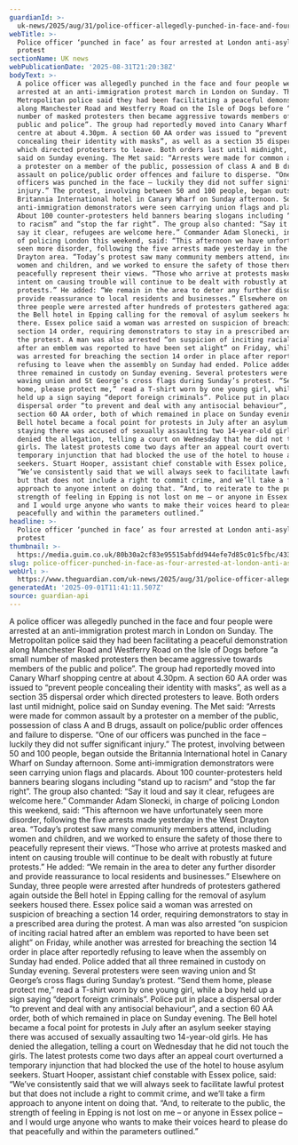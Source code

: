 ```yaml
---
guardianId: >-
  uk-news/2025/aug/31/police-officer-allegedly-punched-in-face-and-four-arrests-made-at-london-anti-asylum-protest
webTitle: >-
  Police officer ‘punched in face’ as four arrested at London anti-asylum
  protest
sectionName: UK news
webPublicationDate: '2025-08-31T21:20:38Z'
bodyText: >-
  A police officer was allegedly punched in the face and four people were
  arrested at an anti-immigration protest march in London on Sunday. The
  Metropolitan police said they had been facilitating a peaceful demonstration
  along Manchester Road and Westferry Road on the Isle of Dogs before “a small
  number of masked protesters then became aggressive towards members of the
  public and police”. The group had reportedly moved into Canary Wharf shopping
  centre at about 4.30pm. A section 60 AA order was issued to “prevent people
  concealing their identity with masks”, as well as a section 35 dispersal order
  which directed protesters to leave. Both orders last until midnight, police
  said on Sunday evening. The Met said: “Arrests were made for common assault by
  a protester on a member of the public, possession of class A and B drugs,
  assault on police/public order offences and failure to disperse. “One of our
  officers was punched in the face – luckily they did not suffer significant
  injury.” The protest, involving between 50 and 100 people, began outside the
  Britannia International hotel in Canary Wharf on Sunday afternoon. Some
  anti-immigration demonstrators were seen carrying union flags and placards.
  About 100 counter-protesters held banners bearing slogans including “stand up
  to racism” and “stop the far right”. The group also chanted: “Say it loud and
  say it clear, refugees are welcome here.” Commander Adam Slonecki, in charge
  of policing London this weekend, said: “This afternoon we have unfortunately
  seen more disorder, following the five arrests made yesterday in the West
  Drayton area. “Today’s protest saw many community members attend, including
  women and children, and we worked to ensure the safety of those there to
  peacefully represent their views. “Those who arrive at protests masked and
  intent on causing trouble will continue to be dealt with robustly at future
  protests.” He added: “We remain in the area to deter any further disorder and
  provide reassurance to local residents and businesses.” Elsewhere on Sunday,
  three people were arrested after hundreds of protesters gathered again outside
  the Bell hotel in Epping calling for the removal of asylum seekers housed
  there. Essex police said a woman was arrested on suspicion of breaching a
  section 14 order, requiring demonstrators to stay in a prescribed area during
  the protest. A man was also arrested “on suspicion of inciting racial hatred
  after an emblem was reported to have been set alight” on Friday, while another
  was arrested for breaching the section 14 order in place after reportedly
  refusing to leave when the assembly on Sunday had ended. Police added that all
  three remained in custody on Sunday evening. Several protesters were seen
  waving union and St George’s cross flags during Sunday’s protest. “Send them
  home, please protect me,” read a T-shirt worn by one young girl, while a boy
  held up a sign saying “deport foreign criminals”. Police put in place a
  dispersal order “to prevent and deal with any antisocial behaviour”, and a
  section 60 AA order, both of which remained in place on Sunday evening. The
  Bell hotel became a focal point for protests in July after an asylum seeker
  staying there was accused of sexually assaulting two 14-year-old girls. He has
  denied the allegation, telling a court on Wednesday that he did not touch the
  girls. The latest protests come two days after an appeal court overturned a
  temporary injunction that had blocked the use of the hotel to house asylum
  seekers. Stuart Hooper, assistant chief constable with Essex police, said:
  “We’ve consistently said that we will always seek to facilitate lawful protest
  but that does not include a right to commit crime, and we’ll take a firm
  approach to anyone intent on doing that. “And, to reiterate to the public, the
  strength of feeling in Epping is not lost on me – or anyone in Essex police –
  and I would urge anyone who wants to make their voices heard to please do that
  peacefully and within the parameters outlined.”
headline: >-
  Police officer ‘punched in face’ as four arrested at London anti-asylum
  protest
thumbnail: >-
  https://media.guim.co.uk/80b30a2cf83e95515abfdd944efe7d85c01c5fbc/433_0_5000_4000/500.jpg
slug: police-officer-punched-in-face-as-four-arrested-at-london-anti-asylum-protest
webUrl: >-
  https://www.theguardian.com/uk-news/2025/aug/31/police-officer-allegedly-punched-in-face-and-four-arrests-made-at-london-anti-asylum-protest
generatedAt: '2025-09-01T11:41:11.507Z'
source: guardian-api
---
```

A police officer was allegedly punched in the face and four people were arrested at an anti-immigration protest march in London on Sunday. The Metropolitan police said they had been facilitating a peaceful demonstration along Manchester Road and Westferry Road on the Isle of Dogs before “a small number of masked protesters then became aggressive towards members of the public and police”. The group had reportedly moved into Canary Wharf shopping centre at about 4.30pm. A section 60 AA order was issued to “prevent people concealing their identity with masks”, as well as a section 35 dispersal order which directed protesters to leave. Both orders last until midnight, police said on Sunday evening. The Met said: “Arrests were made for common assault by a protester on a member of the public, possession of class A and B drugs, assault on police/public order offences and failure to disperse. “One of our officers was punched in the face – luckily they did not suffer significant injury.” The protest, involving between 50 and 100 people, began outside the Britannia International hotel in Canary Wharf on Sunday afternoon. Some anti-immigration demonstrators were seen carrying union flags and placards. About 100 counter-protesters held banners bearing slogans including “stand up to racism” and “stop the far right”. The group also chanted: “Say it loud and say it clear, refugees are welcome here.” Commander Adam Slonecki, in charge of policing London this weekend, said: “This afternoon we have unfortunately seen more disorder, following the five arrests made yesterday in the West Drayton area. “Today’s protest saw many community members attend, including women and children, and we worked to ensure the safety of those there to peacefully represent their views. “Those who arrive at protests masked and intent on causing trouble will continue to be dealt with robustly at future protests.” He added: “We remain in the area to deter any further disorder and provide reassurance to local residents and businesses.” Elsewhere on Sunday, three people were arrested after hundreds of protesters gathered again outside the Bell hotel in Epping calling for the removal of asylum seekers housed there. Essex police said a woman was arrested on suspicion of breaching a section 14 order, requiring demonstrators to stay in a prescribed area during the protest. A man was also arrested “on suspicion of inciting racial hatred after an emblem was reported to have been set alight” on Friday, while another was arrested for breaching the section 14 order in place after reportedly refusing to leave when the assembly on Sunday had ended. Police added that all three remained in custody on Sunday evening. Several protesters were seen waving union and St George’s cross flags during Sunday’s protest. “Send them home, please protect me,” read a T-shirt worn by one young girl, while a boy held up a sign saying “deport foreign criminals”. Police put in place a dispersal order “to prevent and deal with any antisocial behaviour”, and a section 60 AA order, both of which remained in place on Sunday evening. The Bell hotel became a focal point for protests in July after an asylum seeker staying there was accused of sexually assaulting two 14-year-old girls. He has denied the allegation, telling a court on Wednesday that he did not touch the girls. The latest protests come two days after an appeal court overturned a temporary injunction that had blocked the use of the hotel to house asylum seekers. Stuart Hooper, assistant chief constable with Essex police, said: “We’ve consistently said that we will always seek to facilitate lawful protest but that does not include a right to commit crime, and we’ll take a firm approach to anyone intent on doing that. “And, to reiterate to the public, the strength of feeling in Epping is not lost on me – or anyone in Essex police – and I would urge anyone who wants to make their voices heard to please do that peacefully and within the parameters outlined.”
